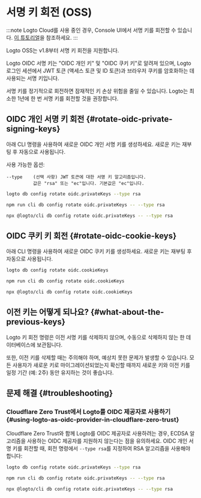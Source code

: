 
# 서명 키 회전 (OSS)

:::note
Logto Cloud를 사용 중인 경우, Console UI에서 서명 키를 회전할 수 있습니다. [이 튜토리얼](/developers/signing-keys/#rotate-signing-keys-from-console-ui)을 참조하세요.
:::

Logto OSS는 v1.8부터 서명 키 회전을 지원합니다.

Logto OIDC 서명 키는 "OIDC 개인 키" 및 "OIDC 쿠키 키"로 알려져 있으며, Logto 로그인 세션에서 JWT 토큰 (액세스 토큰 및 ID 토큰)과 브라우저 쿠키를 암호화하는 데 사용되는 서명 키입니다.

서명 키를 정기적으로 회전하면 잠재적인 키 손상 위험을 줄일 수 있습니다. Logto는 최소한 1년에 한 번 서명 키를 회전할 것을 권장합니다.

## OIDC 개인 서명 키 회전 \{#rotate-oidc-private-signing-keys}

아래 CLI 명령을 사용하여 새로운 OIDC 개인 서명 키를 생성하세요. 새로운 키는 재부팅 후 자동으로 사용됩니다.

사용 가능한 옵션:

```
--type    (선택 사항) JWT 토큰에 대한 서명 키 알고리즘입니다.
          값은 "rsa" 또는 "ec"입니다. 기본값은 "ec"입니다.
```

<Tabs groupId="cmd">

  <TabItem value="cli" label="CLI">

```bash
logto db config rotate oidc.privateKeys --type rsa
```

  </TabItem>
  <TabItem value="Local" label="local">

```bash
npm run cli db config rotate oidc.privateKeys -- --type rsa
```

  </TabItem>
  <TabItem value="npx" label="npx">

```bash
npx @logto/cli db config rotate oidc.privateKeys -- --type rsa
```

  </TabItem>

</Tabs>

## OIDC 쿠키 키 회전 \{#rotate-oidc-cookie-keys}

아래 CLI 명령을 사용하여 새로운 OIDC 쿠키 키를 생성하세요. 새로운 키는 재부팅 후 자동으로 사용됩니다.

<Tabs groupId="cmd">

  <TabItem value="cli" label="CLI">

```bash
logto db config rotate oidc.cookieKeys
```

  </TabItem>
  <TabItem value="Local" label="local">

```bash
npm run cli db config rotate oidc.cookieKeys
```

  </TabItem>
  <TabItem value="npx" label="npx">

```bash
npx @logto/cli db config rotate oidc.cookieKeys
```

  </TabItem>

</Tabs>

## 이전 키는 어떻게 되나요? \{#what-about-the-previous-keys}

Logto 키 회전 명령은 이전 서명 키를 삭제하지 않으며, 수동으로 삭제하지 않는 한 데이터베이스에 보관됩니다.

또한, 이전 키를 삭제할 때는 주의해야 하며, 예상치 못한 문제가 발생할 수 있습니다. 모든 사용자가 새로운 키로 마이그레이션되었는지 확신할 때까지 새로운 키와 이전 키를 일정 기간 (예: 2주) 동안 유지하는 것이 좋습니다.

## 문제 해결 \{#troubleshooting}

### Cloudflare Zero Trust에서 Logto를 OIDC 제공자로 사용하기 \{#using-logto-as-oidc-provider-in-cloudflare-zero-trust}

Cloudflare Zero Trust와 함께 Logto를 OIDC 제공자로 사용하려는 경우, ECDSA 알고리즘을 사용하는 OIDC 제공자를 지원하지 않는다는 점을 유의하세요. OIDC 개인 서명 키를 회전할 때, 회전 명령에서 `--type rsa`를 지정하여 RSA 알고리즘을 사용해야 합니다:

<Tabs groupId="cmd-cloudflare-zero-trust">
  <TabItem value="cli" label="CLI">

```bash
logto db config rotate oidc.privateKeys --type rsa
```

  </TabItem>
  <TabItem value="Local" label="local">

```bash
npm run cli db config rotate oidc.privateKeys -- --type rsa
```

  </TabItem>
  <TabItem value="npx" label="npx">

```bash
npx @logto/cli db config rotate oidc.privateKeys -- --type rsa
```

  </TabItem>
</Tabs>
